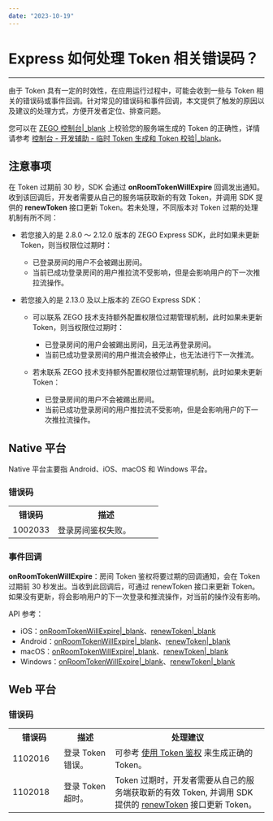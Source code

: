 ```yaml
---
date: "2023-10-19"
---
```

# Express 如何处理 Token 相关错误码？

- - -

由于 Token 具有一定的时效性，在应用运行过程中，可能会收到一些与 Token 相关的错误码或事件回调。针对常见的错误码和事件回调，本文提供了触发的原因以及建议的处理方式，方便开发者定位、排查问题。

<div class="mk-hint">

您可以在 [ZEGO 控制台\|_blank](https://console.zego.im) 上校验您的服务端生成的 Token 的正确性，详情请参考 [控制台 - 开发辅助 - 临时 Token 生成和 Token 校验\|_blank](https://doc-zh.zego.im/article/16309#2)。
</div>

## 注意事项

在 Token 过期前 30 秒，SDK 会通过 **onRoomTokenWillExpire** 回调发出通知。收到该回调后，开发者需要从自己的服务端获取新的有效 Token，并调用 SDK 提供的 **renewToken** 接口更新 Token。若未处理，不同版本对 Token 过期的处理机制有所不同：

- 若您接入的是 2.8.0 ～ 2.12.0 版本的 ZEGO Express SDK，此时如果未更新 Token，则当权限位过期时：

    - 已登录房间的用户不会被踢出房间。
    - 当前已成功登录房间的用户推拉流不受影响，但是会影响用户的下一次推拉流操作。

- 若您接入的是 2.13.0 及以上版本的 ZEGO Express SDK：

    - 可以联系 ZEGO 技术支持额外配置权限位过期管理机制，此时如果未更新 Token，则当权限位过期时：
    
        - 已登录房间的用户会被踢出房间，且无法再登录房间。
        - 当前已成功登录房间的用户推流会被停止，也无法进行下一次推流。

    - 若未联系 ZEGO 技术支持额外配置权限位过期管理机制，此时如果未更新 Token：

        - 已登录房间的用户不会被踢出房间。
        - 当前已成功登录房间的用户推拉流不受影响，但是会影响用户的下一次推拉流操作。


## Native 平台

Native 平台主要指 Android、iOS、macOS 和 Windows 平台。


### 错误码

<table>
  <colgroup>
    <col width="30%">
    <col width="70%">
  </colgroup>
  <tbody><tr>
    <th>错误码</th>
    <th>描述</th>
  </tr>
  <tr>
    <td>1002033</td>
    <td>登录房间鉴权失败。</td>
  </tr>
</tbody></table>


### 事件回调

**onRoomTokenWillExpire**：房间 Token 鉴权将要过期的回调通知，会在 Token 过期前 30 秒发出。当收到此回调后，可通过 renewToken 接口来更新 Token。如果没有更新，将会影响用户的下一次登录和推流操作，对当前的操作没有影响。

API 参考：

- iOS：[onRoomTokenWillExpire\|_blank](/article/api?doc=Express_Video_SDK_API~ObjectiveC_ios~protocol~zego-event-handler#on-room-token-will-expire-room-id)、[renewToken\|_blank](/article/api?doc=Express_Video_SDK_API~ObjectiveC_ios~class~zego-express-engine#switch-room-to-room-id-config)
- Android：[onRoomTokenWillExpire\|_blank](/article/api?doc=Express_Video_SDK_API~Java_android~class~im-zego-zegoexpress-callback-i-zego-event-handler#on-room-token-will-expire)、[renewToken\|_blank](/article/api?doc=Express_Video_SDK_API~Java_android~class~im-zego-zegoexpress-zego-express-engine#renew-token)
- macOS：[onRoomTokenWillExpire\|_blank](/article/api?doc=Express_Video_SDK_API~ObjectiveC_macos~protocol~zego-event-handler#on-room-token-will-expire-room-id)、[renewToken\|_blank](/article/api?doc=Express_Video_SDK_API~ObjectiveC_macos~class~zego-express-engine#switch-room-to-room-id-config)
- Windows：[onRoomTokenWillExpire\|_blank](/article/api?doc=Express_Video_SDK_API~CPP_windows~class~zego-express-i-zego-event-handler#on-room-token-will-expire)、[renewToken\|_blank](/article/api?doc=Express_Video_SDK_API~CPP_windows~class~zego-express-i-zego-express-engine#renew-token)


## Web 平台

### 错误码

<table>
  <colgroup>
    <col width="20%">
    <col width="20%">
    <col width="60%">
  </colgroup>
  <tbody><tr>
    <th>错误码</th>
    <th>描述</th>
    <th>处理建议</th>
  </tr>
  <tr>
    <td>1102016</td>
    <td>登录 Token 错误。</td>
    <td>可参考 <a target="_blank" href="https://doc-zh.zego.im/article/7646">使用 Token 鉴权</a> 来生成正确的 Token。</td>
  </tr>
  <tr>
    <td>1102018</td>
    <td>登录 Token 超时。</td>
    <td>Token 过期时，开发者需要从自己的服务端获取新的有效 Token, 并调用 SDK 提供的 <a target="_blank" href="https://doc-zh.zego.im/article/api?doc=Express_Video_SDK_API~javascript_web~class~ZegoExpressEngine&amp;jumpType=route#renew-token">renewToken</a> 接口更新 Token。</td>
  </tr>
</tbody></table>

